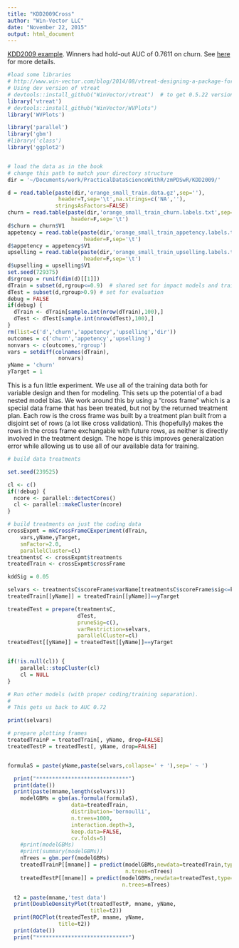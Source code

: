 ```yaml
---
title: "KDD2009Cross"
author: "Win-Vector LLC"
date: "November 22, 2015"
output: html_document
---
```


[KDD2009 example](http://www.sigkdd.org/kdd-cup-2009-customer-relationship-prediction).  Winners had hold-out AUC of 0.7611 on churn.   See [here](https://github.com/WinVector/zmPDSwR/tree/master/KDD2009) for more details.


```r
#load some libraries
# http://www.win-vector.com/blog/2014/08/vtreat-designing-a-package-for-variable-treatment/
# Using dev version of vtreat
# devtools::install_github("WinVector/vtreat")  # to get 0.5.22 version with vtreat::mkCrossFrameCExperiment()
library('vtreat')
# devtools::install_github("WinVector/WVPlots")
library('WVPlots')

library('parallel')
library('gbm')
#library('class')
library('ggplot2')


# load the data as in the book
# change this path to match your directory structure
dir = '~/Documents/work/PracticalDataScienceWithR/zmPDSwR/KDD2009/' 

d = read.table(paste(dir,'orange_small_train.data.gz',sep=''),
                header=T,sep='\t',na.strings=c('NA',''), 
               stringsAsFactors=FALSE)
churn = read.table(paste(dir,'orange_small_train_churn.labels.txt',sep=''),
                    header=F,sep='\t')
d$churn = churn$V1
appetency = read.table(paste(dir,'orange_small_train_appetency.labels.txt',sep=''),
                        header=F,sep='\t')
d$appetency = appetency$V1
upselling = read.table(paste(dir,'orange_small_train_upselling.labels.txt',sep=''),
                        header=F,sep='\t')
d$upselling = upselling$V1
set.seed(729375)
d$rgroup = runif(dim(d)[[1]])
dTrain = subset(d,rgroup<=0.9)  # shared set for impact models and training
dTest = subset(d,rgroup>0.9) # set for evaluation
debug = FALSE
if(debug) {
  dTrain <- dTrain[sample.int(nrow(dTrain),100),]
  dTest <- dTest[sample.int(nrow(dTest),100),]
}
rm(list=c('d','churn','appetency','upselling','dir'))
outcomes = c('churn','appetency','upselling')
nonvars <- c(outcomes,'rgroup')
vars = setdiff(colnames(dTrain),
                nonvars)
yName = 'churn'
yTarget = 1
```


This is a fun little experiment.  We use all of the training data both for variable design and then for modeling.  This sets up the potential of a bad nested model bias.   We work around this by using a "cross frame" which is a special data frame that has been treated, but not by the returned treatment plan.  Each row is the cross frame was built by a treatment plan built from a disjoint set of rows (a lot like cross validation).  This (hopefully) makes the rows in the cross frame exchangable with future rows, as neither is directly involved in the treatment design.  The hope is this improves generalization error while allowing us to use all of our available data for training.


```r
# build data treatments

set.seed(239525)

cl <- c()
if(!debug) {
  ncore <- parallel::detectCores()
  cl <- parallel::makeCluster(ncore)
}

# build treatments on just the coding data
crossExpmt = mkCrossFrameCExperiment(dTrain,
    vars,yName,yTarget,
    smFactor=2.0, 
    parallelCluster=cl)
treatmentsC <- crossExpmt$treatments
treatedTrain <- crossExpmt$crossFrame

kddSig = 0.05

selvars <- treatmentsC$scoreFrame$varName[treatmentsC$scoreFrame$sig<=kddSig]
treatedTrain[[yName]] = treatedTrain[[yName]]==yTarget

treatedTest = prepare(treatmentsC,
                      dTest,
                      pruneSig=c(),
                      varRestriction=selvars,
                      parallelCluster=cl)
treatedTest[[yName]] = treatedTest[[yName]]==yTarget


if(!is.null(cl)) {
    parallel::stopCluster(cl)
    cl = NULL
}
```





```r
# Run other models (with proper coding/training separation).
#
# This gets us back to AUC 0.72

print(selvars)

# prepare plotting frames
treatedTrainP = treatedTrain[, yName, drop=FALSE]
treatedTestP = treatedTest[, yName, drop=FALSE]


formulaS = paste(yName,paste(selvars,collapse=' + '),sep=' ~ ')

  print("*****************************")
  print(date())
  print(paste(mname,length(selvars)))
    modelGBMs = gbm(as.formula(formulaS),
                    data=treatedTrain,
                    distribution='bernoulli',
                    n.trees=1000,
                    interaction.depth=3,
                    keep.data=FALSE,
                    cv.folds=5)
    #print(modelGBMs)
    #print(summary(modelGBMs))
    nTrees = gbm.perf(modelGBMs)
    treatedTrainP[[mname]] = predict(modelGBMs,newdata=treatedTrain,type='response',
                                     n.trees=nTrees) 
    treatedTestP[[mname]] = predict(modelGBMs,newdata=treatedTest,type='response',
                                    n.trees=nTrees)

  t2 = paste(mname,'test data')
  print(DoubleDensityPlot(treatedTestP, mname, yName, 
                          title=t2))
  print(ROCPlot(treatedTestP, mname, yName, 
                title=t2))
  print(date())
  print("*****************************")


```
